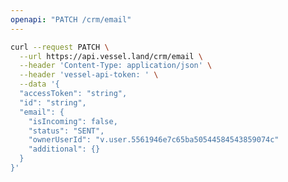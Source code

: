```yaml
---
openapi: "PATCH /crm/email"
---
```


<RequestExample>

```bash Request
curl --request PATCH \
  --url https://api.vessel.land/crm/email \
  --header 'Content-Type: application/json' \
  --header 'vessel-api-token: ' \
  --data '{
  "accessToken": "string",
  "id": "string",
  "email": {
    "isIncoming": false,
    "status": "SENT",
    "ownerUserId": "v.user.5561946e7c65ba50544584543859074c"
    "additional": {}
  }
}'
```

</RequestExample>
